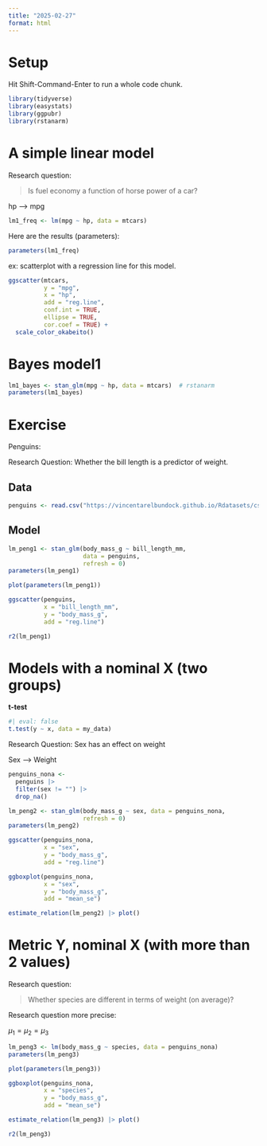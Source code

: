 ```yaml
---
title: "2025-02-27"
format: html
---
```



# Setup

Hit Shift-Command-Enter to run a whole code chunk.

```r
library(tidyverse)
library(easystats)
library(ggpubr)
library(rstanarm)
```



# A simple linear model

Research question: 

>   Is fuel economy a function of horse power of a car?

hp --> mpg


```r
lm1_freq <- lm(mpg ~ hp, data = mtcars)
```

Here are the results (parameters):

```r
parameters(lm1_freq)
```

ex: scatterplot with a regression line for this model.


```r
ggscatter(mtcars,
          y = "mpg",
          x = "hp",
          add = "reg.line",
          conf.int = TRUE,
          ellipse = TRUE,
          cor.coef = TRUE) +
  scale_color_okabeito()
```



# Bayes model1

```r
lm1_bayes <- stan_glm(mpg ~ hp, data = mtcars)  # rstanarm
parameters(lm1_bayes)
```


# Exercise


Penguins: 

Research Question: Whether the bill length is a predictor of weight.


## Data

```r
penguins <- read.csv("https://vincentarelbundock.github.io/Rdatasets/csv/palmerpenguins/penguins.csv")
```


## Model

```r
lm_peng1 <- stan_glm(body_mass_g ~ bill_length_mm,
                     data = penguins,
                     refresh = 0)
parameters(lm_peng1)
```

```r
plot(parameters(lm_peng1))
```


```r
ggscatter(penguins,
          x = "bill_length_mm",
          y = "body_mass_g",
          add = "reg.line")
```


```r
r2(lm_peng1)
```


# Models with a nominal X (two groups)

**t-test**

```r
#| eval: false
t.test(y ~ x, data = my_data)
```


Research Question: Sex has an effect on weight

Sex --> Weight

```r
penguins_nona <-
  penguins |> 
  filter(sex != "") |> 
  drop_na()
```



```r
lm_peng2 <- stan_glm(body_mass_g ~ sex, data = penguins_nona,
                     refresh = 0)
parameters(lm_peng2)
```

```r
ggscatter(penguins_nona,
          x = "sex",
          y = "body_mass_g",
          add = "reg.line")
```

```r
ggboxplot(penguins_nona,
          x = "sex",
          y = "body_mass_g",
          add = "mean_se")
```



```r
estimate_relation(lm_peng2) |> plot()
```


# Metric Y, nominal X (with more than 2 values)


Research question:

>   Whether species are different in terms of weight (on average)?

Research question more precise:

$\mu_1 = \mu_2 = \mu_3$


```r
lm_peng3 <- lm(body_mass_g ~ species, data = penguins_nona)
parameters(lm_peng3)
```

```r
plot(parameters(lm_peng3))
```


```r
ggboxplot(penguins_nona,
          x = "species",
          y = "body_mass_g",
          add = "mean_se")
```


```r
estimate_relation(lm_peng3) |> plot()
```


```r
r2(lm_peng3)
```


